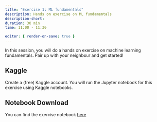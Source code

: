 ```yaml
---
title: "Exercise 1: ML fundamentals" 
description: Hands on exercise on ML fundamentals 
description-short: 
duration: 30 min
time: 11:00 - 11:30

editor: { render-on-save: true }
---
```



In this session, you will do a hands on exercise on machine learning fundamentals. Pair up with your neighbour and get started!

## Kaggle

Create a (free) Kaggle account. You will run the Jupyter notebook for this exercise using Kaggle notebooks.

## Notebook Download

You can find the exercise notebook [here](https://github.com/kvarada/Intro-to-ML-workshop-2024/blob/main/website/slides/downloads/exercise-01-ml-fundamentals.ipynb)

